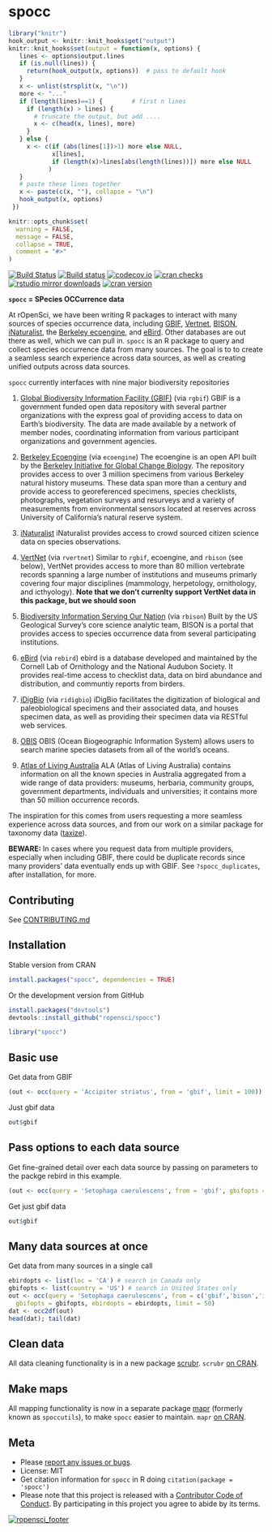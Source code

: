spocc
========

```r
library("knitr")
hook_output <- knitr::knit_hooks$get("output")
knitr::knit_hooks$set(output = function(x, options) {
   lines <- options$output.lines
   if (is.null(lines)) {
     return(hook_output(x, options))  # pass to default hook
   }
   x <- unlist(strsplit(x, "\n"))
   more <- "..."
   if (length(lines)==1) {        # first n lines
     if (length(x) > lines) {
       # truncate the output, but add ....
       x <- c(head(x, lines), more)
     }
   } else {
     x <- c(if (abs(lines[1])>1) more else NULL,
            x[lines],
            if (length(x)>lines[abs(length(lines))]) more else NULL
           )
   }
   # paste these lines together
   x <- paste(c(x, ""), collapse = "\n")
   hook_output(x, options)
 })

knitr::opts_chunk$set(
  warning = FALSE,
  message = FALSE,
  collapse = TRUE,
  comment = "#>"
)
```

[![Build Status](https://travis-ci.org/ropensci/spocc.svg?branch=master)](https://travis-ci.org/ropensci/spocc)
[![Build status](https://ci.appveyor.com/api/projects/status/lrscgpxs0n925t83?svg=true)](https://ci.appveyor.com/project/sckott/spocc)
[![codecov.io](https://codecov.io/github/ropensci/spocc/coverage.svg?branch=master)](https://codecov.io/github/ropensci/spocc?branch=master)
[![cran checks](https://cranchecks.info/badges/worst/spocc)](https://cranchecks.info/pkgs/spocc)
[![rstudio mirror downloads](https://cranlogs.r-pkg.org/badges/spocc?color=FAB657)](https://github.com/metacran/cranlogs.app)
[![cran version](https://www.r-pkg.org/badges/version/spocc)](https://cran.r-project.org/package=spocc)


**`spocc` = SPecies OCCurrence data**

At rOpenSci, we have been writing R packages to interact with many sources of species occurrence data, including [GBIF][gbif], [Vertnet][vertnet], [BISON][bison], [iNaturalist][inat], the [Berkeley ecoengine][ecoengine], and [eBird][ebird]. Other databases are out there as well, which we can pull in. `spocc` is an R package to query and collect species occurrence data from many sources. The goal is to to create a seamless search experience across data sources, as well as creating unified outputs across data sources.

`spocc` currently interfaces with nine major biodiversity repositories

1. [Global Biodiversity Information Facility (GBIF)][gbif] (via `rgbif`)
GBIF is a government funded open data repository with several partner organizations with the express goal of providing access to data on Earth's biodiversity. The data are made available by a network of member nodes, coordinating information from various participant organizations and government agencies.

2. [Berkeley Ecoengine][ecoengine] (via `ecoengine`)
The ecoengine is an open API built by the [Berkeley Initiative for Global Change Biology](http://globalchange.berkeley.edu/). The repository provides access to over 3 million specimens from various Berkeley natural history museums. These data span more than a century and provide access to georeferenced specimens, species checklists, photographs, vegetation surveys and resurveys and a variety of measurements from environmental sensors located at reserves across University of California's natural reserve system.

3. [iNaturalist][inat]
iNaturalist provides access to crowd sourced citizen science data on species observations.

4. [VertNet][vertnet] (via `rvertnet`)
Similar to `rgbif`, ecoengine, and `rbison` (see below), VertNet provides access to more than 80 million vertebrate records spanning a large number of institutions and museums primarly covering four major disciplines (mammology, herpetology, ornithology, and icthyology). __Note that we don't currenlty support VertNet data in this package, but we should soon__

5. [Biodiversity Information Serving Our Nation][bison] (via `rbison`)
Built by the US Geological Survey's core science analytic team, BISON is a portal that provides access to species occurrence data from several participating institutions.

6. [eBird][ebird] (via `rebird`)
ebird is a database developed and maintained by the Cornell Lab of Ornithology and the National Audubon Society. It provides real-time access to checklist data, data on bird abundance and distribution, and communtiy reports from birders.

7. [iDigBio][idigbio] (via `ridigbio`)
iDigBio facilitates the digitization of biological and paleobiological specimens and their associated data, and houses specimen data, as well as providing their specimen data via RESTful web services.

8. [OBIS][obis]
OBIS (Ocean Biogeographic Information System) allows users to search marine species datasets from all of the world's oceans.

9. [Atlas of Living Australia][ala]
ALA (Atlas of Living Australia) contains information on all the known species in Australia aggregated from a wide range of data providers: museums, herbaria, community groups, government departments, individuals and universities; it contains more than 50 million occurrence records.

The inspiration for this comes from users requesting a more seamless experience across data sources, and from our work on a similar package for taxonomy data ([taxize][taxize]).

__BEWARE:__ In cases where you request data from multiple providers, especially when including GBIF, there could be duplicate records since many providers' data eventually ends up with GBIF. See `?spocc_duplicates`, after installation, for more.

## Contributing

See [CONTRIBUTING.md](.github/CONTRIBUTING.md)

## Installation

Stable version from CRAN

```r
install.packages("spocc", dependencies = TRUE)
```

Or the development version from GitHub

```r
install.packages("devtools")
devtools::install_github("ropensci/spocc")
```

```r
library("spocc")
```

## Basic use

Get data from GBIF

```r
(out <- occ(query = 'Accipiter striatus', from = 'gbif', limit = 100))
```

Just gbif data

```r
out$gbif
```

## Pass options to each data source

Get fine-grained detail over each data source by passing on parameters to the packge rebird in this example.

```r
(out <- occ(query = 'Setophaga caerulescens', from = 'gbif', gbifopts = list(country = 'US')))
```

Get just gbif data

```r
out$gbif
```

## Many data sources at once

Get data from many sources in a single call

```r
ebirdopts <- list(loc = 'CA') # search in Canada only
gbifopts <- list(country = 'US') # search in United States only
out <- occ(query = 'Setophaga caerulescens', from = c('gbif','bison','inat','ebird'), 
  gbifopts = gbifopts, ebirdopts = ebirdopts, limit = 50)
dat <- occ2df(out)
head(dat); tail(dat)
```

## Clean data

All data cleaning functionality is in a new package [scrubr](https://github.com/ropenscilabs/scrubr). `scrubr` [on CRAN](https://cran.r-project.org/package=scrubr).

## Make maps

All mapping functionality is now in a separate package [mapr](https://github.com/ropensci/mapr) (formerly known as `spoccutils`), to make `spocc` easier to maintain. `mapr` [on CRAN](https://cran.r-project.org/package=mapr).

## Meta

* Please [report any issues or bugs](https://github.com/ropensci/spocc/issues).
* License: MIT
* Get citation information for `spocc` in R doing `citation(package = 'spocc')`
* Please note that this project is released with a [Contributor Code of Conduct](CODE_OF_CONDUCT.md). By participating in this project you agree to abide by its terms.

[![ropensci_footer](https://ropensci.org/public_images/github_footer.png)](https://ropensci.org)

[gbif]: https://github.com/ropensci/rgbif
[vertnet]: https://github.com/ropensci/rvertnet
[bison]: https://github.com/ropensci/rbison
[inat]: https://github.com/ropensci/rinat
[taxize]: https://github.com/ropensci/taxize
[ecoengine]: https://github.com/ropensci/ecoengine
[idigbio]: https://www.idigbio.org/
[obis]: http://www.iobis.org/
[ebird]: http://ebird.org/content/ebird/
[ala]: http://www.ala.org.au/
